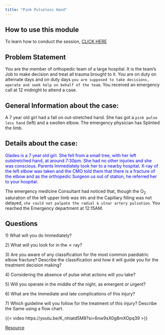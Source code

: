 ```yaml
---
title: "Pink Pulseless Hand"
---
```


## How to use this module

To learn how to conduct the session, [CLICK HERE](https://www.knotes.co.in/medical%20education/pbl)

::: callout-warning
## Problem Statement

You are the member of orthopedic team of a large hospital. It is the team's Job to make decision and treat all trauma brought to it. You are on duty on alternate days and on duty days `you are supposed to take decisions, operate and seek help on behalf of the team`. You received an emergency call at 12 midnight to attend a case.
:::

## General Information about the case:

A 7 year old girl had a fall on out-stretched hand. She has got a `pink pulse less hand` (left) and a swollen elbow. The emergency physician has Splinted the limb.

## Details about the case:

[Glades is a 7 year old girl. She fell from a small tree, with her left outstretched hand, at around 7:30pm. She had no other injuries and she was conscious. Parents Immediately took her to a nearby hospital. X-ray of the left elbow was taken and the CMO told them that there is a fracture of the elbow and as the orthopedic Surgeon us out of station, he referred her to your hospital.]{style="color: blue"}

The emergency medicine Consultant had noticed that, though the O~2~ saturation of the left upper limb was `99%` and the Capillary filling was not delayed, `she could not palpate the radial & ulnar artery pulsation`. You reached the Emergency department at 12:15AM.

::: callout-caution
## Questions

1\) What will you do Immediately?

2\) What will you look for in the ✗ ray?

3\) Are you aware of any classification for the most common paediatric elbow fracture? Describe the classification and how it will guide you for the treatment decision making?

4\) Considering the absence of pulse what actions will you take?

5\) Will you operate in the middle of the night, as emergent or urgent?

6\) What are the Immediate and late complications of this injury?

7\) Which guideline will you follow for the treatment of this injury? Describe the Same using a flow chart.
:::

{{< video https://youtu.be/K_nhiatd5M8?si=6nw9sX0g8mXOpq39 >}}

[Resource](https://www.boa.ac.uk/static/a240155a-f0dd-4be7-8c8af7b6cc4da795/BOASTSupracondylarFracturesHumerusChildren2020-v2-FINAL.pdf)
